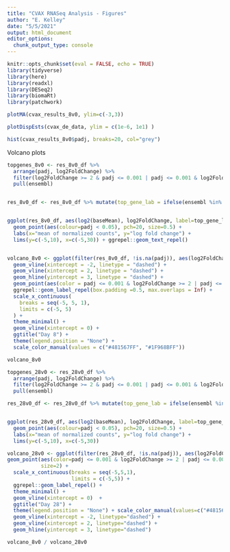 ```yaml
---
title: "CVAX RNASeq Analysis - Figures"
author: "E. Kelley"
date: "5/5/2021"
output: html_document
editor_options: 
  chunk_output_type: console
---
```


```r
knitr::opts_chunk$set(eval = FALSE, echo = TRUE)
library(tidyverse)
library(here)
library(readxl)
library(DESeq2)
library(biomaRt)
library(patchwork)
```



```r
plotMA(cvax_results_8v0, ylim=c(-3,3))
```

```r
plotDispEsts(cvax_de_data, ylim = c(1e-6, 1e1) )
```

```r
hist(cvax_results_8v0$padj, breaks=20, col="grey")
```



Volcano plots
```r


topgenes_8v0 <- res_8v0_df %>%
  arrange(padj, log2FoldChange) %>%
  filter(log2FoldChange >= 2 & padj <= 0.001 | padj <= 0.001 & log2FoldChange <= -2) %>%
  pull(ensembl)


res_8v0_df <- res_8v0_df %>% mutate(top_gene_lab = ifelse(ensembl %in% topgenes_8v0, hgnc_symbol, ""))


ggplot(res_8v0_df, aes(log2(baseMean), log2FoldChange, label=top_gene_lab)) + 
  geom_point(aes(colour=padj < 0.05), pch=20, size=0.5) +
  labs(x="mean of normalized counts", y="log fold change") + 
  lims(y=c(-5,10), x=c(-5,30)) + ggrepel::geom_text_repel() 


volcano_8v0 <- ggplot(filter(res_8v0_df, !is.na(padj)), aes(log2FoldChange, -log10(padj), label = top_gene_lab)) +
  geom_vline(xintercept = -2, linetype = "dashed") +
  geom_vline(xintercept = 2, linetype = "dashed") +
  geom_hline(yintercept = 3, linetype = "dashed") + 
  geom_point(aes(color = padj <= 0.001 & log2FoldChange >= 2 | padj <= 0.001 & log2FoldChange <= -2), size = 2) +
  ggrepel::geom_label_repel(box.padding =0.5, max.overlaps = Inf) +
  scale_x_continuous(
    breaks = seq(-5, 5, 1),
    limits = c(-5, 5)
  ) +
  theme_minimal() +
  geom_vline(xintercept = 0) +
  ggtitle("Day 8") +
  theme(legend.position = "None") +
  scale_color_manual(values = c("#481567FF", "#1F968BFF")) 

volcano_8v0
```



```r

topgenes_28v0 <- res_28v0_df %>%
  arrange(padj, log2FoldChange) %>%
  filter(log2FoldChange >= 2 & padj <= 0.001 | padj <= 0.001 & log2FoldChange <= -2) %>%
  pull(ensembl)

res_28v0_df <- res_28v0_df %>% mutate(top_gene_lab = ifelse(ensembl %in% topgenes_28v0, hgnc_symbol, ""))


ggplot(res_28v0_df, aes(log2(baseMean), log2FoldChange, label=top_gene_lab)) + 
  geom_point(aes(colour=padj < 0.05), pch=20, size=0.5) +
  labs(x="mean of normalized counts", y="log fold change") + 
  lims(y=c(-5,10), x=c(-5,30)) 

volcano_28v0 <- ggplot(filter(res_28v0_df, !is.na(padj)), aes(log2FoldChange, -log10(padj), label=top_gene_lab)) + 
geom_point(aes(color=padj <= 0.001 & log2FoldChange >= 2 | padj <= 0.001 & log2FoldChange <= -2), 
           size=2) +  
  scale_x_continuous(breaks = seq(-5,5,1),
                     limits = c(-5,5)) +
  ggrepel::geom_label_repel() + 
  theme_minimal() +
  geom_vline(xintercept = 0)  +
  ggtitle("Day 28") + 
  theme(legend.position = "None") + scale_color_manual(values=c("#481567FF", "#1F968BFF")) +
  geom_vline(xintercept = -2, linetype="dashed") +
  geom_vline(xintercept = 2, linetype="dashed") +
  geom_hline(yintercept = 3, linetype="dashed")

volcano_8v0 / volcano_28v0 



```

